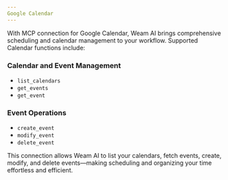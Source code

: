 ```yaml
---
Google Calendar
---
```


With MCP connection for Google Calendar, Weam AI brings comprehensive scheduling and calendar management to your workflow. Supported Calendar functions include:

### Calendar and Event Management
- `list_calendars`
- `get_events`
- `get_event`

### Event Operations
- `create_event`
- `modify_event`
- `delete_event`

This connection allows Weam AI to list your calendars, fetch events, create, modify, and delete events—making scheduling and organizing your time effortless and efficient.
